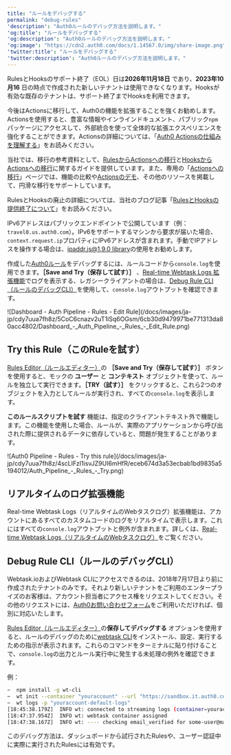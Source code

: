 ---
title: "ルールをデバッグする"
permalink: "debug-rules"
'description': "Auth0ルールのデバッグ方法を説明します。"
'og:title': "ルールをデバッグする"
'og:description': "Auth0ルールのデバッグ方法を説明します。"
'og:image': "https://cdn2.auth0.com/docs/1.14567.0/img/share-image.png"
'twitter:title': "ルールをデバッグする"
'twitter:description': "Auth0ルールのデバッグ方法を説明します。"
---

<Warning>

RulesとHooksのサポート終了（EOL）日は**2026年11月18日** であり、**2023年10月16** 日の時点で作成された新しいテナントは使用できなくなります。Hooksが有効な既存のテナントは、サポート終了までHooksを利用できます。

今後はActionsに移行して、Auth0の機能を拡張することを強くお勧めします。Actionsを使用すると、豊富な情報やインラインドキュメント、パブリック`npm`パッケージにアクセスして、外部統合を使って全体的な拡張エクスペリエンスを強化することができます。Actionsの詳細については、「[Auth0 Actionsの仕組みを理解する](/docs/ja-jp/customize/actions/actions-overview)」をお読みください。

当社では、移行の参考資料として、[RulesからActionsへの移行](/docs/ja-jp/customize/actions/migrate/migrate-from-rules-to-actions)と[HooksからActionsへの移行](/docs/ja-jp/customize/actions/migrate/migrate-from-hooks-to-actions)に関するガイドを提供しています。また、専用の「[Actionsへの移行](https://auth0.com/extensibility/movetoactions)」ページでは、機能の比較や[Actionsのデモ](https://www.youtube.com/watch?v=UesFSY1klrI)、その他のリソースを掲載して、円滑な移行をサポートしています。

RulesとHooksの廃止の詳細については、当社のブログ記事「[RulesとHooksの提供終了について](https://auth0.com/blog/preparing-for-rules-and-hooks-end-of-life/)」をお読みください。

</Warning>

<Warning>

IPv6アドレスはパブリックエンドポイントで公開しています（例：`travel0.us.auth0.com`）。IPv6をサポートするマシンから要求が届いた場合、`context.request.ip`プロパティにIPv6アドレスが含まれます。手動でIPアドレスを操作する場合は、[ipaddr.js@1.9.0 library](https://www.npmjs.com/package/ipaddr.js/v/1.9.0)の使用をお勧めします。

</Warning>

作成した[Auth0ルール](/docs/ja-jp/rules)をデバッグするには、ルールコードから`console.log`を使用できます。**［Save and Try（保存して試す）］** 、[Real-time Webtask Logs 拡張機能](#real-time-logs-extension)でログを表示する、レガシークライアントの場合は、[Debug Rule CLI（ルールのデバッグCLI）](#debug-rule-cli)を使用して、`console.log`アウトプットを確認できます。

<Frame>![Dashboard - Auth Pipeline - Rules - Edit Rule](/docs/images/ja-jp/cdy7uua7fh8z/5CoC6cnazv2uT1iSq6OGsm/6cb30d9479971be771313da80acc4802/Dashboard_-_Auth_Pipeline_-_Rules_-_Edit_Rule.png)</Frame>

## Try this Rule（このRuleを試す）

[Rules Editor（ルールエディター）](https://manage.auth0.com/#/rules/create)の **［Save and Try（保存して試す）］** ボタンを使用すると、モックの **ユーザー** と **コンテキスト** オブジェクトを使って、ルールを独立して実行できます。**［TRY（試す）］** をクリックすると、これら2つのオブジェクトを入力としてルールが実行され、すべての`console.log`を表示します。

**このルールスクリプトを試す** 機能は、指定のクライアントテキスト外で機能します。この機能を使用した場合、ルールが、実際のアプリケーションから呼び出された際に提供されるデータに依存していると、問題が発生することがあります。

<Frame>![Auth0 Pipeline - Rules - Try this rule](/docs/images/ja-jp/cdy7uua7fh8z/4scLIFzI1isvJZ9UI6mHfR/eceb674d3a53ecbab1bd9835a5194012/Auth_Pipeline_-_Rules_-_Try.png)</Frame>

## リアルタイムのログ拡張機能

Real-time Webtask Logs（リアルタイムのWebタスクログ）拡張機能は、アカウントにあるすべてのカスタムコー​ドのログをリアルタイムで表示します。これにはすべての`console.log`アウトプットと例外が含まれます。詳しくは、[Real-time Webtask Logs（リアルタイムのWebタスクログ）](/docs/ja-jp/extensions/realtime-webtask-logs)をご覧ください。

## Debug Rule CLI（ルールのデバッグCLI）

<Warning>

Webtask.ioおよびWebtask CLIにアクセスできるのは、2018年7月17日より前に作成されたテナントのみです。それより新しいテナントをご利用のエンタープライズのお客様は、アカウント担当者にアクセス権をリクエストしてください。その他のリクエストには、[Auth0お問い合わせフォーム](https://auth0.com/get-started?place=documentation%20post&type=link&text=auth0%20contact%20form)をご利用いただければ、個別に対応いたします。

</Warning>

[Rules Editor（ルールエディター）](https://manage.auth0.com/#/rules/create)の**保存してデバッグする** オプションを使用すると、ルールのデバッグのために[webtask CLI](https://github.com/auth0/wt-cli)をインストール、設定、実行するための指示が表示されます。これらのコマンドをターミナルに貼り付けることで、`console.log`の出力とルール実行中に発生する未処理の例外を確認できます。

例：

```bash lines
~  npm install -g wt-cli
~  wt init --container "youraccount" --url "https://sandbox.it.auth0.com" --token "eyJhbGci...WMPGI" -p "youraccount-default-logs"
~  wt logs -p "youraccount-default-logs"
[18:45:38.179Z]  INFO wt: connected to streaming logs (container=youraccount)
[18:47:37.954Z]  INFO wt: webtask container assigned
[18:47:38.167Z]  INFO wt: ---- checking email_verified for some-user@mail.com! ----
```

このデバッグ方法は、ダッシュボードから試行されたRulesや、ユーザー認証中に実際に実行されたRulesには有効です。
